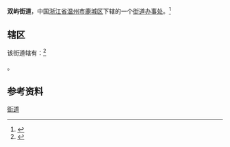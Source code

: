 {{中国乡级行政区
|景观照片文件名 = 甬台温铁路瓯江特大桥, 2012-07-01 02.jpg
|景观照片描述 = [[甬台温铁路|甬台温铁路]]过境
|汉语拼音 = 
|其他语言 = 
|其他语言名称 = 
|旧称 = 
|地名出处 = 
|位置图文件名 = 
|位置图描述 = 
|自定义图片= 
|建置时间 = 
|政府驻地 = 
|毗邻 = 
|总面积 = 
|总人口 = 
|总人口年份 = 
|户籍人口 = 
|户籍人口年份 = 
|常住人口 = 
|常住人口年份 = 
|人口密度 = 
|GDP = 
|GDP年份 = 
|邮政编码 = 
|电话区号 = 577
|官方网站 = 
|网站名称 = 
|33/03/02/027/000}}
'''双屿街道'''，中国[[浙江省|浙江省]][[温州市|温州市]][[鹿城区|鹿城区]]下辖的一个[[街道办事处|街道办事处]]。<ref>{{PRC admin/ref sgc|{{PRC admin/parent|33/03/02/027/000}}}}</ref>

==辖区==
该街道辖有：<ref>{{PRC admin/ref sgc|33/03/02/027/000}}</ref>

{{PRC admin/children|33/03/02/027/000}}。

== 参考资料 ==
{{reflist}}

{{浙江小作品}}
{{鹿城区行政区划}}
[[Category:鹿城区行政区划|街道]]